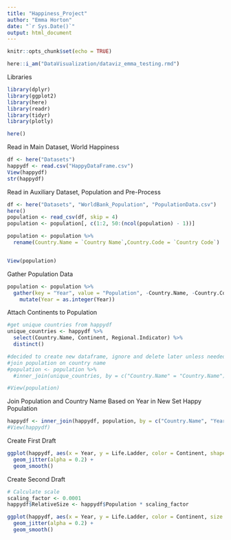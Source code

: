 ```yaml
---
title: "Happiness_Project"
author: "Emma Horton"
date: "`r Sys.Date()`"
output: html_document
---
```


```r
knitr::opts_chunk$set(echo = TRUE)
```

```r
here::i_am("DataVisualization/dataviz_emma_testing.rmd")
```

Libraries

```r
library(dplyr)
library(ggplot2)
library(here)
library(readr)
library(tidyr)
library(plotly)
```

```r
here()
```

Read in Main Dataset, World Happiness 

```r
df <- here("Datasets")
happydf <- read.csv("HappyDataFrame.csv")
View(happydf)
str(happydf)
```

Read in Auxiliary Dataset, Population and Pre-Process
```r
df <- here("Datasets", "WorldBank_Population", "PopulationData.csv")
here()
population <- read_csv(df, skip = 4)
population <- population[, c(1:2, 50:(ncol(population) - 1))]

population <- population %>%
  rename(Country.Name = `Country Name`,Country.Code = `Country Code`)


View(population)
```

Gather Population Data
```r
population <- population %>%
  gather(key = "Year", value = "Population", -Country.Name, -Country.Code) %>%
    mutate(Year = as.integer(Year))
```

Attach Continents to Population
```r
#get unique countries from happydf
unique_countries <- happydf %>%
  select(Country.Name, Continent, Regional.Indicator) %>%
  distinct()

#decided to create new dataframe, ignore and delete later unless needed
#join population on country name
#population <- population %>%
  #inner_join(unique_countries, by = c("Country.Name" = "Country.Name"))

#View(population)
```

Join Population and Country Name Based on Year in New Set Happy Population

```r
happydf <- inner_join(happydf, population, by = c("Country.Name", "Year"))
#View(happydf)
```

Create First Draft
```r
ggplot(happydf, aes(x = Year, y = Life.Ladder, color = Continent, shape = Continent)) +
  geom_jitter(alpha = 0.2) +
  geom_smooth()

```

Create Second Draft

```r
# Calculate scale
scaling_factor <- 0.0001 
happydf$RelativeSize <- happydf$Population * scaling_factor

ggplot(happydf, aes(x = Year, y = Life.Ladder, color = Continent, size = RelativeSize)) +
  geom_jitter(alpha = 0.2) +
  geom_smooth()

```


